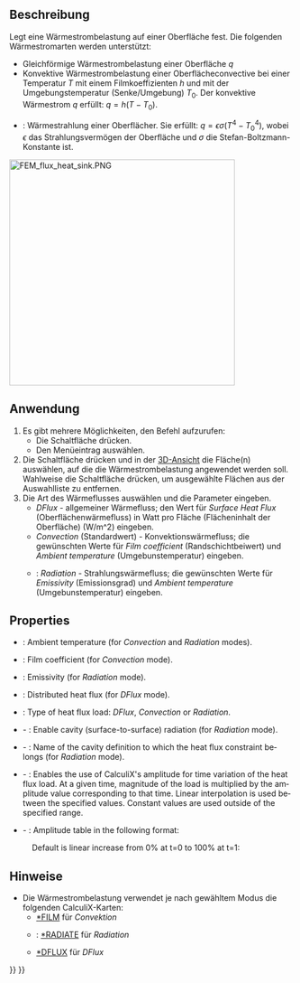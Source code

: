 <languages/>

{{Docnav/de
|[[FEM_ConstraintInitialTemperature/de|RandbedingungStarttemperatur]]
|[[FEM_ConstraintTemperature/de| RandbedingungTemperatur]]
|[[FEM_Workbench/de|FEM]]
|IconL=FEM_ConstraintInitialTemperature.svg
|IconR=FEM_ConstraintTemperature.svg
|IconC=Workbench_FEM.svg
}}

{{GuiCommandContainer|
{{GuiCommand/de
|Name=FEM ConstraintHeatflux
|Name/de=FEM RandbedingungWärmestrom
|MenuLocation=Modell → Thermische Randbedingungen und Belastungen → Wärmestrombelastung
|Workbenches=[[FEM_Workbench/de|FEM]]
|SeeAlso=[[FEM_tutorial/de|FEM-Anleitung]]
}}
{{GuiCommandFemInfo/de
|Solvers=CalculiX, Elmer
}}
}}

<span id="Description"></span>
==Beschreibung==

Legt eine Wärmestrombelastung auf einer Oberfläche fest. Die folgenden Wärmestromarten werden unterstützt:
* Gleichförmige Wärmestrombelastung einer Oberfläche <math>q</math>
* Konvektive Wärmestrombelastung einer Oberflächeconvective bei einer Temperatur <math>T</math> mit einem Filmkoeffizienten <math>h</math> und mit der Umgebungstemperatur (Senke/Umgebung) <math>T_{0}</math>. Der konvektive Wärmestrom <math>q</math> erfüllt: <math>q=h(T-T_{0})</math>.
* {{Version/de|1.0}}: Wärmestrahlung einer Oberflächer. Sie erfüllt: <math>q=\epsilon \sigma(T^{4}-T_{0}^{4})</math>,  wobei <math>\epsilon</math> das Strahlungsvermögen der Oberfläche und <math>\sigma</math> die Stefan-Boltzmann-Konstante ist.

[[Image:FEM_flux_heat_sink.PNG|400px]]
{{Caption|Kühlkörper mit Konvektioswärmestrombelastung auf den Flächen, die der Umgebungsluft ausgesetzt sind}}

<span id="Usage"></span>
==Anwendung==

# Es gibt mehrere Möglichkeiten, den Befehl aufzurufen:
#* Die Schaltfläche {{Button|[[Image:FEM_ConstraintHeatflux.svg|16px]] [[FEM_ConstraintHeatflux/de|Wärmestrombelastung]]}} drücken.
#* Den Menüeintrag {{MenuCommand|Modell → Thermische Randbedingungen und Belastungen → [[Image:FEM_ConstraintHeatflux.svg|16px]] Wärmestrombelastung}} auswählen.
# Die Schaltfläche {{Button|Hinzufügen}} drücken und in der [[3D_view/de|3D-Ansicht]] die Fläche(n) auswählen, auf die die Wärmestrombelastung angewendet werden soll. Wahlweise die Schaltfläche {{Button|Entfernen}} drücken, um ausgewählte Flächen aus der Auswahlliste zu entfernen.
# Die Art des Wärmeflusses auswählen und die Parameter eingeben.
#* ''DFlux'' - allgemeiner Wärmefluss; den Wert für ''Surface Heat Flux'' (Oberflächenwärmefluss) in Watt pro Fläche (Flächeninhalt der Oberfläche) (W/m^2) eingeben.
#* ''Convection'' (Standardwert) - Konvektionswärmefluss; die gewünschten Werte für ''Film coefficient'' (Randschichtbeiwert) und ''Ambient temperature'' (Umgebunstemperatur) eingeben.
#* {{Version/de|1.0}}: ''Radiation'' - Strahlungswärmefluss; die gewünschten Werte für ''Emissivity'' (Emissionsgrad) und ''Ambient temperature'' (Umgebunstemperatur) eingeben.

<div lang="en" dir="ltr" class="mw-content-ltr">
==Properties==
</div>

<div lang="en" dir="ltr" class="mw-content-ltr">
* {{PropertyData|Ambient Temp}}: Ambient temperature (for ''Convection'' and ''Radiation'' modes).
* {{PropertyData|Film Coef}}: Film coefficient (for ''Convection'' mode).
* {{PropertyData|Emissivity}}: Emissivity (for ''Radiation'' mode).
* {{PropertyData|DFlux}}: Distributed heat flux (for ''DFlux'' mode).
* {{PropertyData|Constraint Type}}: Type of heat flux load: ''DFlux'', ''Convection'' or ''Radiation''.
* {{PropertyData|Cavity Radiation}} - {{Version|1.1}}: Enable cavity (surface-to-surface) radiation (for ''Radiation'' mode).
* {{PropertyData|Cavity Name}} - {{Version|1.1}}: Name of the cavity definition to which the heat flux constraint belongs (for ''Radiation'' mode).
* {{PropertyData|Enable Amplitude}} - {{Version|1.1}}: Enables the use of CalculiX's amplitude for time variation of the heat flux load. At a given time, magnitude of the load is multiplied by the amplitude value corresponding to that time. Linear interpolation is used between the specified values. Constant values are used outside of the specified range.
* {{PropertyData|Amplitude Values}} - {{Version|1.1}}: Amplitude table in the following format:
</div>

: {{Code|lang=text|code=
time_1, amplitude_value_1
...
}}

<div lang="en" dir="ltr" class="mw-content-ltr">
: Default is linear increase from 0% at t=0 to 100% at t=1:
</div>

: {{Code|lang=text|code=
0, 0
1, 1
}}

<span id="Notes"></span>
==Hinweise==

* Die Wärmestrombelastung verwendet je nach gewähltem Modus die folgenden CalculiX-Karten:
** [http://web.mit.edu/calculix_v2.7/CalculiX/ccx_2.7/doc/ccx/node203.html *FILM] für ''Convektion''
** {{Version/de|1.0}}: [http://web.mit.edu/calculix_v2.7/CalculiX/ccx_2.7/doc/ccx/node234.html *RADIATE] für ''Radiation''
** [http://web.mit.edu/calculix_v2.7/CalculiX/ccx_2.7/doc/ccx/node188.html *DFLUX] für ''DFlux''


{{Docnav/de
|[[FEM_ConstraintInitialTemperature/de|RandbedingungStarttemperatur]]
|[[FEM_ConstraintTemperature/de| RandbedingungTemperatur]]
|[[FEM_Workbench/de|FEM]]
|IconL=FEM_ConstraintInitialTemperature.svg
|IconR=FEM_ConstraintTemperature.svg
|IconC=Workbench_FEM.svg
}}

{{FEM Tools navi{{#translation:}}}}
{{Userdocnavi{{#translation:}}}}